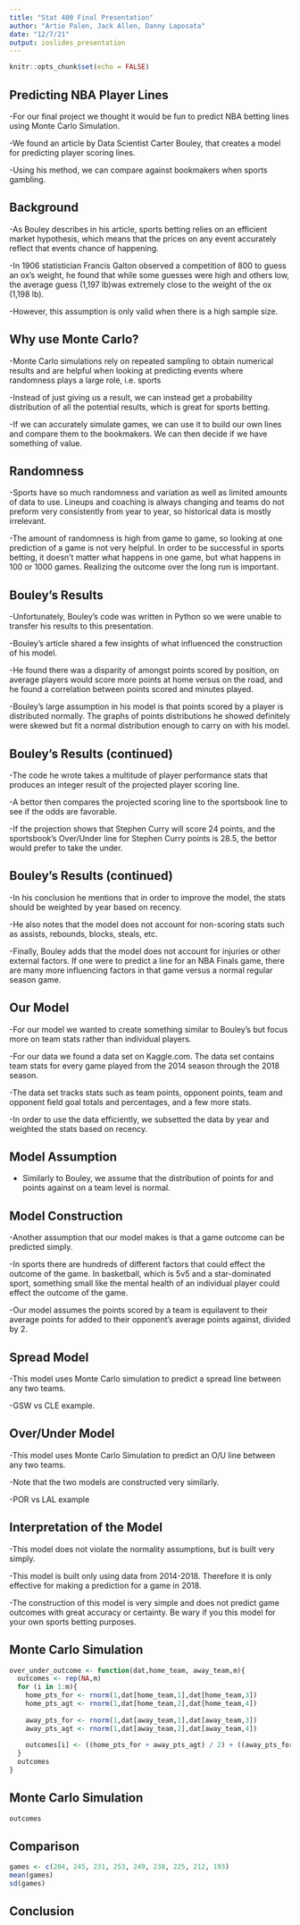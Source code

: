 ```yaml
---
title: "Stat 400 Final Presentation"
author: "Artie Palen, Jack Allen, Danny Laposata"
date: "12/7/21"
output: ioslides_presentation
---
```


```r
knitr::opts_chunk$set(echo = FALSE)
```

## Predicting NBA Player Lines

-For our final project we thought it would be fun to predict NBA betting lines using Monte Carlo Simulation.

-We found an article by Data Scientist Carter Bouley, that creates a model for predicting player scoring lines.

-Using his method, we can compare against bookmakers when sports gambling.

## Background

-As Bouley describes in his article, sports betting relies on an efficient market hypothesis, which means that the prices on any event accurately reflect that events chance of happening.

-In 1906 statistician Francis Galton observed a competition of 800 to guess an ox's weight, he found that while some guesses were high and others low, the average guess (1,197 lb)was extremely close to the weight of the ox (1,198 lb).

-However, this assumption is only valid when there is a high sample size.

## Why use Monte Carlo?

-Monte Carlo simulations rely on repeated sampling to obtain numerical results and are helpful when looking at predicting events where randomness plays a large role, i.e. sports

-Instead of just giving us a result, we can instead get a probability distribution of all the potential results, which is great for sports betting.

-If we can accurately simulate games, we can use it to build our own lines and compare them to the bookmakers. We can then decide if we have something of value.

## Randomness

-Sports have so much randomness and variation as well as limited amounts of data to use. Lineups and coaching is always changing and teams do not preform very consistently from year to year, so historical data is mostly irrelevant.

-The amount of randomness is high from game to game, so looking at one prediction of a game is not very helpful. In order to be successful in sports betting, it doesn't matter what happens in one game, but what happens in 100 or 1000 games. Realizing the outcome over the long run is important.

## Bouley's Results

-Unfortunately, Bouley's code was written in Python so we were unable to transfer his results to this presentation.

-Bouley's article shared a few insights of what influenced the construction of his model.

-He found there was a disparity of amongst points scored by position, on average players would score more points at home versus on the road, and he found a correlation between points scored and minutes played.

-Bouley's large assumption in his model is that points scored by a player is distributed normally. The graphs of points distributions he showed definitely were skewed but fit a normal distribution enough to carry on with his model.

## Bouley's Results (continued)

-The code he wrote takes a multitude of player performance stats that produces an integer result of the projected player scoring line.

-A bettor then compares the projected scoring line to the sportsbook line to see if the odds are favorable.

-If the projection shows that Stephen Curry will score 24 points, and the sportsbook's Over/Under line for Stephen Curry points is 28.5, the bettor would prefer to take the under.

## Bouley's Results (continued)

-In his conclusion he mentions that in order to improve the model, the stats should be weighted by year based on recency. 

-He also notes that the model does not account for non-scoring stats such as assists, rebounds, blocks, steals, etc.

-Finally, Bouley adds that the model does not account for injuries or other external factors. If one were to predict a line for an NBA Finals game, there are many more influencing factors in that game versus a normal regular season game.

## Our Model

-For our model we wanted to create something similar to Bouley's but focus more on team stats rather than individual players.

-For our data we found a data set on Kaggle.com. The data set contains team stats for every game played from the 2014 season through the 2018 season.

-The data set tracks stats such as team points, opponent points, team and opponent field goal totals and percentages, and a few more stats.

-In order to use the data efficiently, we subsetted the data by year and weighted the stats based on recency. 

## Model Assumption

- Similarly to Bouley, we assume that the distribution of points for and points against on a team level is normal.

## Model Construction

-Another assumption that our model makes is that a game outcome can be predicted simply.

-In sports there are hundreds of different factors that could effect the outcome of the game. In basketball, which is 5v5 and a star-dominated sport, something small like the mental health of an individual player could effect the outcome of the game.

-Our model assumes the points scored by a team is equilavent to their average points for added to their opponent's average points against, divided by 2.

## Spread Model

-This model uses Monte Carlo simulation to predict a spread line between any two teams.

-GSW vs CLE example.

## Over/Under Model

-This model uses Monte Carlo Simulation to predict an O/U line between any two teams.

-Note that the two models are constructed very similarly. 

-POR vs LAL example

## Interpretation of the Model

-This model does not violate the normality assumptions, but is built very simply.

-This model is built only using data from 2014-2018. Therefore it is only effective for making a prediction for a game in 2018.

-The construction of this model is very simple and does not predict game outcomes with great accuracy or certainty. Be wary if you this model for your own sports betting purposes.

## Monte Carlo Simulation

```r
over_under_outcome <- function(dat,home_team, away_team,m){
  outcomes <- rep(NA,m)
  for (i in 1:m){
    home_pts_for <- rnorm(1,dat[home_team,1],dat[home_team,3])
    home_pts_agt <- rnorm(1,dat[home_team,2],dat[home_team,4])
    
    away_pts_for <- rnorm(1,dat[away_team,1],dat[away_team,3])
    away_pts_agt <- rnorm(1,dat[away_team,2],dat[away_team,4])
    
    outcomes[i] <- ((home_pts_for + away_pts_agt) / 2) + ((away_pts_for + home_pts_agt)/2)
  }
  outcomes
}
```

## Monte Carlo Simulation

```r
outcomes
```
## Comparison

```r
games <- c(204, 245, 231, 253, 249, 238, 225, 212, 193)
mean(games)
sd(games)
```
## Conclusion

